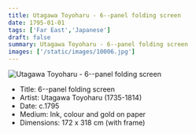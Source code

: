 ```yaml
---
title: Utagawa Toyoharu - 6--panel folding screen
date: 1795-01-01
tags: ['Far East','Japanese']
draft: false
summary: Utagawa Toyoharu - 6--panel folding screen
images: ['/static/images/10006.jpg']
---
```


![Utagawa Toyoharu - 6--panel folding screen](/static/images/10006.jpg)

* Title: 6--panel folding screen
* Artist: Utagawa Toyoharu (1735-1814)
* Date: c.1795
* Medium: Ink, colour and gold on paper
* Dimensions: 172 x 318 cm (with frame)


